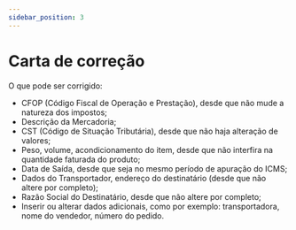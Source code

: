 ```yaml
---
sidebar_position: 3
---
```


# Carta de correção
O que pode ser corrigido:
- CFOP (Código Fiscal de Operação e Prestação), desde que não mude a natureza dos impostos;
- Descrição da Mercadoria;
- CST (Código de Situação Tributária), desde que não haja alteração de valores;
- Peso, volume, acondicionamento do item, desde que não interfira na quantidade faturada do produto;
- Data de Saída, desde que seja no mesmo período de apuração do ICMS;
- Dados do Transportador, endereço do destinatário (desde que não altere por completo);
- Razão Social do Destinatário, desde que não altere por completo;
- Inserir ou alterar dados adicionais, como por exemplo: transportadora, nome do vendedor, número do pedido.
